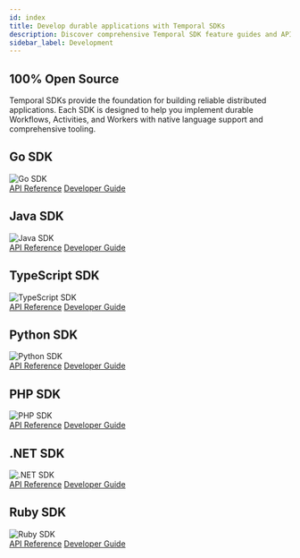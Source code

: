 ```yaml
---
id: index
title: Develop durable applications with Temporal SDKs
description: Discover comprehensive Temporal SDK feature guides and API references. Enhance your Temporal Application development with Go, Java, PHP, Python, TypeScript, and .NET.
sidebar_label: Development
---
```



## 100% Open Source

Temporal SDKs provide the foundation for building reliable distributed applications. Each SDK is designed to help you implement durable Workflows, Activities, and Workers with native language support and comprehensive tooling.

<div className="sdk-section">
  <div className="sdk-container">
    <div className="sdk-grid">
      <div className="dev-sdk-card">
        <div className="dev-sdk-card-header">
          <h2>Go SDK</h2>
          <img src="/img/sdks/svgs/sdk-box-logos/go.svg" alt="Go SDK" />
        </div>
        <div className="dev-sdk-card-links">
          <a href="http://t.mp/go-api">API Reference</a>
          <a href="/develop/go">Developer Guide</a>
        </div>
      </div>
      <div className="dev-sdk-card">
        <div className="dev-sdk-card-header">
          <h2>Java SDK</h2>
          <img src="/img/sdks/svgs/sdk-box-logos/java.svg" alt="Java SDK" />
        </div>
        <div className="dev-sdk-card-links">
          <a href="http://t.mp/java-api">API Reference</a>
          <a href="/develop/java">Developer Guide</a>
        </div>
      </div>
      <div className="dev-sdk-card">
        <div className="dev-sdk-card-header">
          <h2>TypeScript SDK</h2>
          <img src="/img/sdks/svgs/sdk-box-logos/typescript.svg" alt="TypeScript SDK" />
        </div>
        <div className="dev-sdk-card-links">
          <a href="https://typescript.temporal.io">API Reference</a>
          <a href="/develop/typescript">Developer Guide</a>
        </div>
      </div>
      <div className="dev-sdk-card">
        <div className="dev-sdk-card-header">
          <h2>Python SDK</h2>
          <img src="/img/sdks/svgs/sdk-box-logos/python.svg" alt="Python SDK" />
        </div>
        <div className="dev-sdk-card-links">
          <a href="https://python.temporal.io">API Reference</a>
          <a href="/develop/python">Developer Guide</a>
        </div>
      </div>
      <div className="dev-sdk-card">
        <div className="dev-sdk-card-header">
          <h2>PHP SDK</h2>
          <img src="/img/sdks/svgs/sdk-box-logos/php.svg" alt="PHP SDK" />
        </div>
        <div className="dev-sdk-card-links">
          <a href="https://php.temporal.io/namespaces/temporal.html">API Reference</a>
          <a href="/develop/php">Developer Guide</a>
        </div>
      </div>
      <div className="dev-sdk-card">
        <div className="dev-sdk-card-header">
          <h2>.NET SDK</h2>
          <img src="/img/sdks/svgs/sdk-box-logos/dotnet.svg" alt=".NET SDK" />
        </div>
        <div className="dev-sdk-card-links">
          <a href="https://dotnet.temporal.io/">API Reference</a>
          <a href="/develop/dotnet">Developer Guide</a>
        </div>
      </div>
      <div className="dev-sdk-card">
        <div className="dev-sdk-card-header">
          <h2>Ruby SDK</h2>
          <img src="/img/sdks/svgs/sdk-box-logos/ruby.png" alt="Ruby SDK" />
        </div>
        <div className="dev-sdk-card-links">
          <a href="https://www.rubydoc.info/gems/temporalio">API Reference</a>
          <a href="https://github.com/temporalio/sdk-ruby#readme">Developer Guide</a>
        </div>
      </div>
    </div>
  </div>
</div>

<style>
{`
  .sdk-section {
    margin: 2rem 0;
  }

  .sdk-container {
    max-width: 1200px;
    margin: 0 auto;
  }

  .sdk-grid {
    display: grid;
    grid-template-columns: repeat(auto-fill, minmax(250px, 1fr));
    gap: 1rem;
  }

  .dev-sdk-card {
    background: var(--ifm-background-surface-color);
    border: 1px solid rgba(255, 255, 255, 0.1);
    border-radius: 0;
    padding: 1.25rem;
    min-height: 200px;
    position: relative;
    display: block;
  }

  [data-theme='light'] .dev-sdk-card {
    border: 1px solid var(--ifm-color-emphasis-300);
  }

  .dev-sdk-card-header {
    display: flex;
    justify-content: space-between;
    align-items: flex-start;
    width: 100%;
    margin-bottom: 0.75rem;
    gap: 1rem;
  }

  .dev-sdk-card-header h2 {
    margin: 0;
    font-size: 1.75rem;
    font-weight: 300;
    color: var(--ifm-color-emphasis-900);
    line-height: 1;
    flex: 1;
  }

  .dev-sdk-card-header img {
    width: 48px;
    height: 48px;
    flex-shrink: 0;
  }

  .dev-sdk-card-links {
    display: flex;
    flex-direction: column;
    gap: 0.75rem;
    position: absolute;
    bottom: 0;
    left: 1.25rem;
    padding-bottom: 1.25rem;
  }

  .dev-sdk-card-links a {
    color: #CACBF9;
    text-decoration: none;
    font-size: 1rem;
    font-family: var(--ifm-font-family-base);
    line-height: 1;
    transition: color 0.15s ease;
    position: relative;
  }

  [data-theme='light'] .dev-sdk-card-links a {
    color: var(--ifm-color-primary);
  }

  .dev-sdk-card-links a:hover {
    color: #FFFFFF;
  }

  [data-theme='light'] .dev-sdk-card-links a:hover {
    color: var(--ifm-color-primary-darker);
  }

  .dev-sdk-card-links a::after {
    content: '';
    position: absolute;
    width: 100%;
    height: 1px;
    bottom: -2px;
    left: 0;
    background-color: #FFFFFF;
    transform: scaleX(0);
    transform-origin: bottom right;
    transition: transform 0.15s ease;
  }

  [data-theme='light'] .dev-sdk-card-links a::after {
    background-color: var(--ifm-color-primary-darker);
  }

  .dev-sdk-card-links a:hover::after {
    transform: scaleX(1);
    transform-origin: bottom left;
  }

  @media (max-width: 768px) {
    .sdk-grid {
      grid-template-columns: 1fr;
    }
  }
`}
</style>